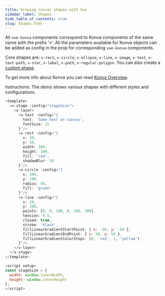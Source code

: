 ```yaml
---
title: Drawing canvas shapes with Vue
sidebar_label: Shapes
hide_table_of_contents: true
slug: Shapes.html
---
```


All `vue-konva` components correspond to Konva components of the same name with the prefix 'v'. All the parameters available for Konva objects can be added as config in the prop for corresponding `vue-konva` components.

Core shapes are: `v-rect`, `v-circle`, `v-ellipse`, `v-line`, `v-image`, `v-text`, `v-text-path`, `v-star`, `v-label`, `v-path`, `v-regular-polygon`. You can also create a [custom shape](/docs/vue/Custom_Shape.html).

To get more info about Konva you can read [Konva Overview](/docs/overview.html).

Instructions: The demo shows various shapes with different styles and configurations.

```js live vue
<template>
  <v-stage :config="stageSize">
    <v-layer>
      <v-text :config="{
        text: 'Some text on canvas',
        fontSize: 15
      }"/>
      <v-rect :config="{
        x: 20,
        y: 50,
        width: 100,
        height: 100,
        fill: 'red',
        shadowBlur: 10
      }"/>
      <v-circle :config="{
        x: 200,
        y: 100,
        radius: 50,
        fill: 'green'
      }"/>
      <v-line :config="{
        x: 20,
        y: 200,
        points: [0, 0, 100, 0, 100, 100],
        tension: 0.5,
        closed: true,
        stroke: 'black',
        fillLinearGradientStartPoint: { x: -50, y: -50 },
        fillLinearGradientEndPoint: { x: 50, y: 50 },
        fillLinearGradientColorStops: [0, 'red', 1, 'yellow']
      }"/>
    </v-layer>
  </v-stage>
</template>

<script setup>
const stageSize = {
  width: window.innerWidth,
  height: window.innerHeight
};
</script> 